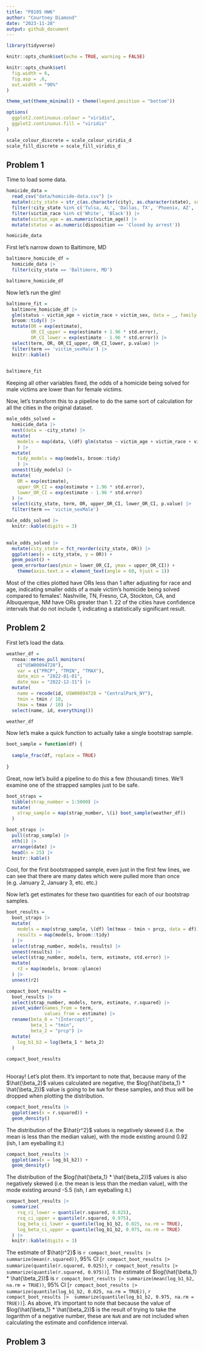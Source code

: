 ```yaml
---
title: "P8105 HW6"
author: "Courtney Diamond"
date: "2023-11-28"
output: github_document
---
```


```r

library(tidyverse)

knitr::opts_chunk$set(echo = TRUE, warning = FALSE)

knitr::opts_chunk$set(
  fig.width = 6,
  fig.asp = .6,
  out.width = "90%"
)

theme_set(theme_minimal() + theme(legend.position = "bottom"))

options(
  ggplot2.continuous.colour = "viridis",
  ggplot2.continuous.fill = "viridis"
)

scale_colour_discrete = scale_colour_viridis_d
scale_fill_discrete = scale_fill_viridis_d
```

## Problem 1

Time to load some data. 

```r
homicide_data = 
  read_csv("data/homicide-data.csv") |> 
  mutate(city_state = str_c(as.character(city), as.character(state), sep = ", ")) |> 
  filter(!city_state %in% c('Tulsa, AL', 'Dallas, TX', 'Phoenix, AZ', 'Kansas City, MO')) |> 
  filter(victim_race %in% c('White', 'Black')) |> 
  mutate(victim_age = as.numeric(victim_age)) |> 
  mutate(status = as.numeric(disposition == 'Closed by arrest'))

homicide_data
```

First let's narrow down to Baltimore, MD
```r
baltimore_homicide_df = 
  homicide_data |> 
  filter(city_state == 'Baltimore, MD')

baltimore_homicide_df
```

Now let's run the glm! 

```r
baltimore_fit = 
  baltimore_homicide_df |> 
  glm(status ~ victim_age + victim_race + victim_sex, data = _, family = binomial()) |> 
  broom::tidy() |> 
  mutate(OR = exp(estimate),
         OR_CI_upper = exp(estimate + 1.96 * std.error),
         OR_CI_lower = exp(estimate - 1.96 * std.error)) |> 
  select(term, OR, OR_CI_upper, OR_CI_lower, p.value) |> 
  filter(term == 'victim_sexMale') |> 
  knitr::kable()

  
baltimore_fit
```

Keeping all other variables fixed, the odds of a homicide being solved for male victims are lower than for female victims. 

Now, let's transform this to a pipeline to do the same sort of calculation for all the cities in the original dataset. 

```r
male_odds_solved =   
  homicide_data |> 
  nest(data = -city_state) |> 
  mutate(
    models = map(data, \(df) glm(status ~ victim_age + victim_race + victim_sex, data = df, family = binomial())),
    ) |> 
  mutate(
    tidy_models = map(models, broom::tidy)
    ) |> 
  unnest(tidy_models) |> 
  mutate(
    OR = exp(estimate),
    upper_OR_CI = exp(estimate + 1.96 * std.error),
    lower_OR_CI = exp(estimate - 1.96 * std.error)
  ) |> 
  select(city_state, term, OR, upper_OR_CI, lower_OR_CI, p.value) |> 
  filter(term == 'victim_sexMale')

male_odds_solved |> 
  knitr::kable(digits = 3)
  
```


```r
male_odds_solved |> 
  mutate(city_state = fct_reorder(city_state, OR)) |> 
  ggplot(aes(x = city_state, y = OR)) + 
  geom_point() + 
  geom_errorbar(aes(ymin = lower_OR_CI, ymax = upper_OR_CI)) + 
    theme(axis.text.x = element_text(angle = 60, hjust = 1))
```

Most of the cities plotted have ORs less than 1 after adjusting for race and age, indicating smaller odds of a male victim's homicide being solved compared to females'. Nashville, TN, Fresno, CA, Stockton, CA, and Albuquerque, NM have ORs greater than 1. 22 of the cities have confidence intervals that do not include 1, indicating a statistically significant result. 


## Problem 2

First let's load the data. 
```r
weather_df = 
  rnoaa::meteo_pull_monitors(
    c("USW00094728"),
    var = c("PRCP", "TMIN", "TMAX"), 
    date_min = "2022-01-01",
    date_max = "2022-12-31") |>
  mutate(
    name = recode(id, USW00094728 = "CentralPark_NY"),
    tmin = tmin / 10,
    tmax = tmax / 10) |>
  select(name, id, everything())

weather_df
```

Now let's make a quick function to actually take a single bootstrap sample. 

```r
boot_sample = function(df) {
  
  sample_frac(df, replace = TRUE)
  
}
```

Great, now let's build a pipeline to do this a few (thousand) times. We'll examine one of the strapped samples just to be safe. 


```r
boot_straps = 
  tibble(strap_number = 1:5000) |> 
  mutate(
    strap_sample = map(strap_number, \(i) boot_sample(weather_df))
  )

boot_straps |> 
  pull(strap_sample) |> 
  nth(1) |> 
  arrange(date) |> 
  head(n = 25) |> 
  knitr::kable()
```

Cool, for the first bootstrapped sample, even just in the first few lines, we can see that there are many dates which were pulled more than once (e.g. January 2, January 3, etc. etc.)

Now let's get estimates for these two quantities for each of our bootstrap samples. 

```r
boot_results = 
  boot_straps |> 
  mutate(
    models = map(strap_sample, \(df) lm(tmax ~ tmin + prcp, data = df)),
    results = map(models, broom::tidy)
  ) |> 
  select(strap_number, models, results) |> 
  unnest(results) |> 
  select(strap_number, models, term, estimate, std.error) |>  
  mutate(
    r2 = map(models, broom::glance)
  ) |> 
  unnest(r2)

compact_boot_results =
  boot_results |> 
  select(strap_number, models, term, estimate, r.squared) |> 
  pivot_wider(names_from = term,
              values_from = estimate) |> 
  rename(beta_0 = "(Intercept)",
         beta_1 = "tmin",
         beta_2 = "prcp") |> 
  mutate(
    log_b1_b2 = log(beta_1 * beta_2)
  )
  
compact_boot_results
  
```

Hooray! Let's plot them. It's important to note that, because many of the $\hat{\beta_2}$ values calculated are negative, the $log(\hat{\beta_1} * \hat{\beta_2})$ value is going to be `NaN` for these samples, and thus will be dropped when plotting the distribution.

```r
compact_boot_results |> 
  ggplot(aes(x = r.squared)) + 
  geom_density()
```

The distribution of the $\hat{r^2}$ values is negatively skewed (i.e. the mean is less than the median value), with the mode existing around 0.92 (ish, I am eyeballing it.)

```r
compact_boot_results |> 
  ggplot(aes(x = log_b1_b2)) +
  geom_density()
```

The distribution of the $log(\hat{\beta_1} * \hat{\beta_2})$ values is also negatively skewed (i.e. the mean is less than the median value), with the mode existing around -5.5 (ish, I am eyeballing it.)

```r
compact_boot_results |> 
  summarize(
    rsq_ci_lower = quantile(r.squared, 0.025),
    rsq_ci_upper = quantile(r.squared, 0.975),
    log_beta_ci_lower = quantile(log_b1_b2, 0.025, na.rm = TRUE),
    log_beta_ci_upper = quantile(log_b1_b2, 0.975, na.rm = TRUE)
  ) |> 
  knitr::kable(digits = 3)
```

The estimate of $\hat{r^2}$ is `r compact_boot_results |> summarize(mean(r.squared))`, 95% CI [`r compact_boot_results |>  summarize(quantile(r.squared, 0.025))`, `r compact_boot_results |>  summarize(quantile(r.squared, 0.975))`]. The estimate of $log(\hat{\beta_1} * \hat{\beta_2})$ is `r compact_boot_results |> summarize(mean(log_b1_b2, na.rm = TRUE))`, 95% CI [`r compact_boot_results |>  summarize(quantile(log_b1_b2, 0.025, na.rm = TRUE))`, `r compact_boot_results |>  summarize(quantile(log_b1_b2, 0.975, na.rm = TRUE))`]. As above, it's important to note that because the value of $log(\hat{\beta_1} * \hat{\beta_2})$ is the result of trying to take the logarithm of a negative number, these are `NaN` and are not included when calculating the estimate and confidence interval. 

## Problem 3

